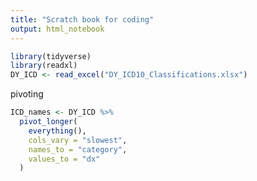 ```yaml
---
title: "Scratch book for coding"
output: html_notebook
---
```


```r
library(tidyverse)
library(readxl)
DY_ICD <- read_excel("DY_ICD10_Classifications.xlsx")

```
pivoting
```r

ICD_names <- DY_ICD %>% 
  pivot_longer(
    everything(),
    cols_vary = "slowest",
    names_to = "category",
    values_to = "dx"
  )

```

